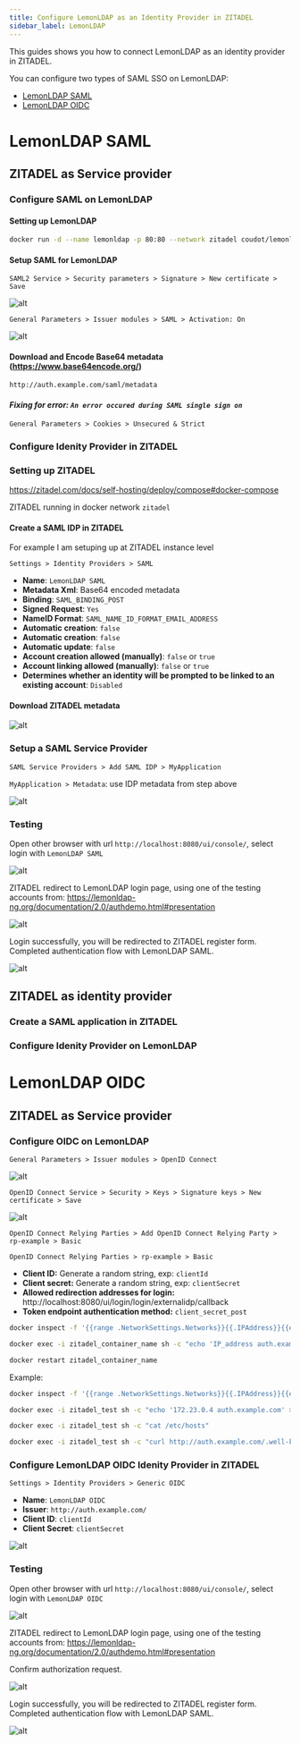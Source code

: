 ```yaml
---
title: Configure LemonLDAP as an Identity Provider in ZITADEL
sidebar_label: LemonLDAP
---
```


This guides shows you how to connect LemonLDAP as an identity provider in ZITADEL.


You can configure two types of SAML SSO on LemonLDAP:

- [LemonLDAP SAML](#lemonldap-saml)
- [LemonLDAP OIDC](#lemonldap-oidc)

# LemonLDAP SAML

## ZITADEL as Service provider

### Configure SAML on LemonLDAP

####  Setting up LemonLDAP

```bash
docker run -d --name lemonldap -p 80:80 --network zitadel coudot/lemonldap-ng
```

####  Setup SAML for LemonLDAP

`SAML2 Service > Security parameters > Signature > New certificate > Save`

![alt](lemonldap/1.png)

`General Parameters > Issuer modules > SAML > Activation: On`

![alt](lemonldap/2.png)

#### Download and Encode Base64 metadata (https://www.base64encode.org/)

```
http://auth.example.com/saml/metadata
```

#### _Fixing for error: `An error occured during SAML single sign on`_

`General Parameters > Cookies > Unsecured & Strict`

### Configure Idenity Provider in ZITADEL

### Setting up ZITADEL

https://zitadel.com/docs/self-hosting/deploy/compose#docker-compose

ZITADEL running in docker network `zitadel`

#### Create a SAML IDP in ZITADEL

For example I am setuping up at ZITADEL instance level

`Settings > Identity Providers > SAML`

- **Name**: `LemonLDAP SAML`
- **Metadata Xml**: Base64 encoded metadata
- **Binding**: `SAML_BINDING_POST`
- **Signed Request**: `Yes`
- **NameID Format**: `SAML_NAME_ID_FORMAT_EMAIL_ADDRESS`
- **Automatic creation**: `false`
- **Automatic creation**: `false`
- **Automatic update**: `false`
- **Account creation allowed (manually)**: `false` or `true`
- **Account linking allowed (manually)**: `false` or `true`
- **Determines whether an identity will be prompted to be linked to an existing account**: `Disabled`

#### Download ZITADEL metadata

![alt](lemonldap/3.png)

### Setup a SAML Service Provider

`SAML Service Providers > Add SAML IDP > MyApplication`

`MyApplication > Metadata`: use IDP metadata from step above

![alt](lemonldap/4.png)

### Testing

Open other browser with url `http://localhost:8080/ui/console/`, select login with `LemonLDAP SAML`

![alt](lemonldap/5.png)

ZITADEL redirect to LemonLDAP login page, using one of the testing accounts from: https://lemonldap-ng.org/documentation/2.0/authdemo.html#presentation

![alt](lemonldap/6.png)

Login successfully, you will be redirected to ZITADEL register form. Completed authentication flow with LemonLDAP SAML.

![alt](lemonldap/7.png)

## ZITADEL as identity provider

### Create a SAML application in ZITADEL

### Configure Idenity Provider on LemonLDAP

# LemonLDAP OIDC

## ZITADEL as Service provider

### Configure OIDC on LemonLDAP

`General Parameters > Issuer modules > OpenID Connect`

![alt](lemonldap/8.png)

`OpenID Connect Service > Security > Keys > Signature keys > New certificate > Save`

![alt](lemonldap/9.png)

`OpenID Connect Relying Parties > Add OpenID Connect Relying Party > rp-example > Basic`

`OpenID Connect Relying Parties > rp-example > Basic`

- **Client ID:** Generate a random string, exp: `clientId`
- **Client secret:** Generate a random string, exp: `clientSecret`
- **Allowed redirection addresses for login:** http://localhost:8080/ui/login/login/externalidp/callback
- **Token endpoint authentication method:** `client_secret_post`

```sh
docker inspect -f '{{range .NetworkSettings.Networks}}{{.IPAddress}}{{end}}' lemonldap_container_name

docker exec -i zitadel_container_name sh -c "echo 'IP_address auth.example.com' >> /etc/hosts"

docker restart zitadel_container_name
```

Example:

```sh
docker inspect -f '{{range .NetworkSettings.Networks}}{{.IPAddress}}{{end}}' lemonldap

docker exec -i zitadel_test sh -c "echo '172.23.0.4 auth.example.com' >> /etc/hosts"

docker exec -i zitadel_test sh -c "cat /etc/hosts"

docker exec -i zitadel_test sh -c "curl http://auth.example.com/.well-known/openid-configuration"
```

### Configure LemonLDAP OIDC Idenity Provider in ZITADEL

`Settings > Identity Providers > Generic OIDC`

- **Name**: `LemonLDAP OIDC`
- **Issuer**: `http://auth.example.com/`
- **Client ID**: `clientId`
- **Client Secret**: `clientSecret`

![alt](lemonldap/10.png)

### Testing

Open other browser with url `http://localhost:8080/ui/console/`, select login with `LemonLDAP OIDC`

![alt](lemonldap/11.png)

ZITADEL redirect to LemonLDAP login page, using one of the testing accounts from: https://lemonldap-ng.org/documentation/2.0/authdemo.html#presentation

Confirm authorization request.

![alt](lemonldap/12.png)

Login successfully, you will be redirected to ZITADEL register form. Completed authentication flow with LemonLDAP SAML.

![alt](lemonldap/13.png)
